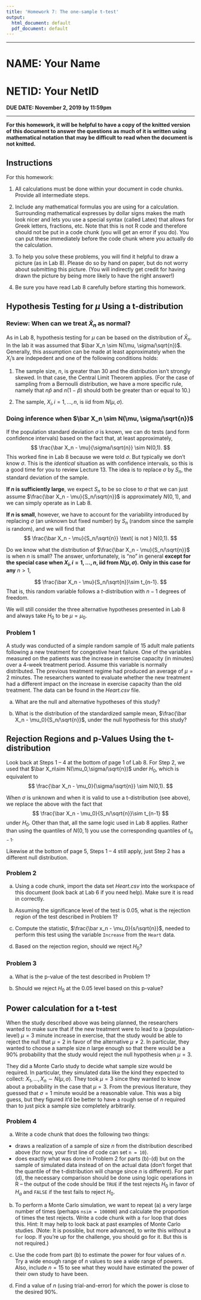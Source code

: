```yaml
---
title: 'Homework 7: The one-sample t-test'
output:
  html_document: default
  pdf_document: default
---
```

  
----

# NAME: Your Name 
# NETID: Your NetID 
**DUE DATE: November 2, 2019 by 11:59pm**  

----

 **For this homework, it will be helpful to have a copy of the knitted version of this document to answer the questions as much of it is written using mathematical notation that may be difficult to read when the document is not knitted.**  

## Instructions

For this homework:

1. All calculations must be done within your document in code chunks.  Provide all intermediate steps.

2. Include any mathematical formulas you are using for a calculation.  Surrounding mathematical expresses by dollar signs makes the math look nicer and lets you use a special syntax (called Latex) that allows for Greek letters, fractions, etc.  Note that this is not R code and therefore should not be put in a code chunk (you will get an error if you do).  You can put these immediately before the code chunk where you actually do the calculation.

3.  To help you solve these problems, you will find it helpful to draw a picture (as in Lab 8).  Please do so by hand on paper, but do not worry about submitting this picture.  (You will indirectly get credit for having drawn the picture by being more likely to have the right answer!)

4. Be sure you have read Lab 8 carefully before starting this homework.

## Hypothesis Testing for $\mu$ Using a t-distribution

### Review: When can we treat $\bar X_n$ as normal? 
As in Lab 8, hypothesis testing for $\mu$ can be based on the distribution of $\bar X_n$.  In the lab it was assumed that $\bar X_n \sim N(\mu, \sigma/\sqrt{n})$.  Generally, this assumption can be made at least approximately when the $X_i$'s are indepedent and one of the following conditions holds:

  1) The sample size, $n$, is greater than 30 and the distribution isn't strongly skewed. In that case, the Central Limit Theorem applies.  (For the case of sampling from a Bernoulli distribution, we have a more specific rule, namely that $n\hat p$ and $n(1 - \hat p)$ should both be greater than or equal to 10.)
  
  2) The sample, $X_i, i = 1, \dots, n$, is iid from $N(\mu, \sigma)$.

### Doing inference when $\bar X_n \sim N(\mu, \sigma/\sqrt{n})$



If the population standard deviation $\sigma$ is known, we can do tests (and form confidence intervals) based on the fact that, at least approximately,
$$
\frac{\bar X_n - \mu}{\sigma/\sqrt{n}} \sim N(0,1).
$$
This worked fine in Lab 8 because we were told $\sigma$.  But typically we don't know $\sigma$.  This is the *identical* situation as with confidence intervals, so this is a good time for you to review Lecture 13.  The idea is to replace $\sigma$ by $S_n$, the standard deviation of the sample.

**If $n$ is sufficiently large**, we expect $S_n$ to be so close to $\sigma$ that we can just assume
$\frac{\bar X_n - \mu}{S_n/\sqrt{n}}$ is approximately $N(0,1)$, and we can simply operate as in Lab 8.

**If $n$ is small**, however, we have to account for the variability introduced by replacing $\sigma$ (an unknown but fixed number) by $S_n$ (random since the sample is random), and we will find that
$$
\frac{\bar X_n - \mu}{S_n/\sqrt{n}} \text{ is not } N(0,1).
$$

Do we know what the distribution of $\frac{\bar X_n - \mu}{S_n/\sqrt{n}}$ is when $n$ is small?  The answer, unfortunately, is "no" in general **except for the special case when $X_i, i = 1, \dots, n$, iid from $N(\mu, \sigma)$. Only in this case for any** $n>1$,

$$
\frac{\bar X_n - \mu}{S_n/\sqrt{n}}\sim t_{n-1}.
$$
That is, this random variable follows a $t$-distribution with $n-1$ degrees of freedom.

We will still consider the three alternative hypotheses presented in Lab 8 and always take $H_0$ to be $\mu=\mu_0$.

### Problem 1

A study was conducted of a simple random sample of 15 adult male patients following a new treatment for congestive heart failure.  One of the variables measured on the patients was the increase in exercise capacity (in minutes) over a 4-week treatment period.  Assume this variable is normally distributed.  The previous treatment regime had produced an average of $\mu =2$ minutes.  The researchers wanted to evaluate whether the new treatment had a different impact on the increase in exercise capacity than the old treatment. The data can be found in the *Heart.csv* file.

  a) What are the null and alternative hypotheses of this study?
  
  b) What is the distribution of the standardized sample mean, $\frac{\bar X_n - \mu_0}{S_n/\sqrt{n}}$, under the null hypothesis for this study?
  
## Rejection Regions and p-Values Using the t-distribution
 
Look back at Steps 1 -- 4 at the bottom of page 1 of Lab 8.  For Step 2, we used that $\bar X_n\sim N(\mu_0,\sigma/\sqrt{n})$ under $H_0$, which is equivalent to 
$$
\frac{\bar X_n - \mu_0}{\sigma/\sqrt{n}} \sim N(0,1).
$$

When $\sigma$ is unknown and when it is valid to use a t-distribution (see above), we replace the above with the fact that
$$
\frac{\bar X_n - \mu_0}{S_n/\sqrt{n}}\sim t_{n-1}
$$
under $H_0$.  Other than that, all the same logic used in Lab 8 applies.  Rather than using the quantiles of $N(0,1)$ you use the corresponding quantiles of $t_{n-1}$.

Likewise at the bottom of page 5, Steps 1 -- 4 still apply, just Step 2 has a different null distribution.

### Problem 2

  a) Using a code chunk, import the data set *Heart.csv* into the workspace of this document (look back at Lab 6 if you need help).  Make sure it is read in correctly.
  
  b) Assuming the significance level of the test is 0.05, what is the rejection region of the test described in Problem 1?
 
  c) Compute the statistic, $\frac{\bar x_n - \mu_0}{s/\sqrt{n}}$, needed to perform this test using the variable `Increase` from the `Heart` data.  
  
   d) Based on the rejection region, should we reject $H_0$?
   
### Problem 3

  a) What is the p-value of the test described in Problem 1?
  
  b) Should we reject $H_0$ at the $0.05$ level based on this p-value?
  
## Power calculation for a t-test

When the study described above was being planned, the researchers wanted to make sure that if the new treatment were to lead to a  (population-level) $\mu=3$ minute increase in exercise, that the study would be able to reject the null that $\mu=2$ in favor of the alternative $\mu\neq2$.  In particular, they wanted to choose a sample size $n$ large enough so that there would be a $90\%$ probability that the study would reject the null hypothesis when $\mu=3$.

They did a Monte Carlo study to decide what sample size would be required.  In particular, they simulated data like the kind they expected to collect:  $X_1,\ldots, X_n\sim N(\mu, \sigma)$.  They took $\mu=3$ since they wanted to know about a probability in the case that $\mu=3$.  From the previous literature, they guessed that $\sigma=1$ minute would be a reasonable value.  This was a big guess, but they figured it'd be better to have a rough sense of $n$ required than to just pick a sample size completely arbitrarily.

### Problem 4

a) Write a code chunk that does the following two things:
  - draws a realization of a sample of size $n$ from the distribution described above (for now, your first line of code can set `n = 10`).
  - does exactly what was done in Problem 2 for parts (b)-(d) but on the sample of simulated data instead of on the actual data (don't forget that the quantile of the t-distribution will change since $n$ is different). For part (d), the necessary comparison should be done using logic operations in R -- the output of the code should be `TRUE` if the test rejects $H_0$ in favor of $H_a$ and `FALSE` if the test fails to reject $H_0$.

b) To perform a Monte Carlo simulation, we want to repeat (a) a very large number of times (perhaps `nsim = 100000`) and calculate the proportion of times the test rejects.  Write a code chunk with a `for` loop that does this.  Hint: It may help to look back at past examples of Monte Carlo studies. (Note: It is possible, but more advanced, to write this without a `for` loop.  If you're up for the challenge, you should go for it. But this is not required.)

c) Use the code from part (b) to estimate the power for four values of $n$.  Try a wide enough range of $n$ values to see a wide range of powers.  Also, include $n=15$ to see what they would have estimated the power of their own study to have been.

d) Find a value of $n$ (using trial-and-error) for which the power is close to the desired $90\%$.
